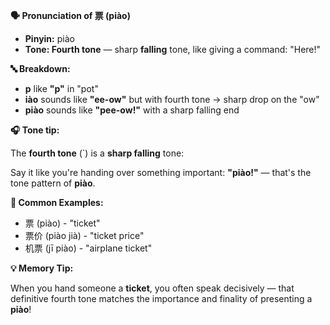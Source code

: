 **🗣️ Pronunciation of 票 (piào)**

- **Pinyin:** piào
- **Tone: Fourth tone** — sharp **falling** tone, like giving a command: "Here!"

**🔤 Breakdown:**

- **p** like **"p"** in "pot"
- **iào** sounds like **"ee-ow"** but with fourth tone → sharp drop on the "ow"
- **piào** sounds like **"pee-ow!"** with a sharp falling end

**🎧 Tone tip:**

The **fourth tone** (`) is a **sharp falling** tone:

Say it like you're handing over something important: **"piào!"** — that's the tone pattern of
**piào**.

**📝 Common Examples:**

- 票 (piào) - "ticket"
- 票价 (piào jià) - "ticket price"
- 机票 (jī piào) - "airplane ticket"

**💡 Memory Tip:**

When you hand someone a **ticket**, you often speak decisively — that definitive fourth tone matches
the importance and finality of presenting a **piào**!
